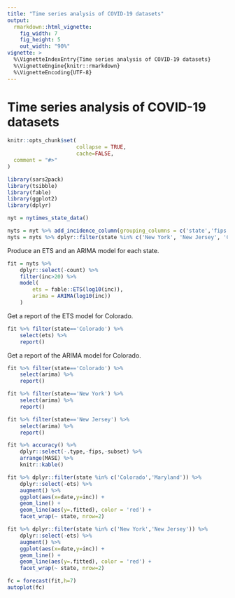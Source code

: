 ```yaml
---
title: "Time series analysis of COVID-19 datasets"
output:
  rmarkdown::html_vignette:
    fig_width: 7
    fig_height: 5
    out_width: "90%"
vignette: >
  %\VignetteIndexEntry{Time series analysis of COVID-19 datasets}
  %\VignetteEngine{knitr::rmarkdown}
  %\VignetteEncoding{UTF-8}
---
```


# Time series analysis of COVID-19 datasets

```r
knitr::opts_chunk$set(
                      collapse = TRUE,
                      cache=FALSE,
  comment = "#>"
)
```

```r
library(sars2pack)
library(tsibble)
library(fable)
library(ggplot2)
library(dplyr)
```

```r
nyt = nytimes_state_data()
```

```r
nyts = nyt %>% add_incidence_column(grouping_columns = c('state','fips','subset')) %>% ungroup() %>% tsibble::as_tsibble(key=c(-date,-count,-inc),index=date)
nyts = nyts %>% dplyr::filter(state %in% c('New York', 'New Jersey', 'Colorado', 'Maryland') & subset=='confirmed' & date>Sys.Date()-30)
```

Produce an ETS and an ARIMA model for each state.

```r
fit = nyts %>%
    dplyr::select(-count) %>%
    filter(inc>20) %>%
    model(
        ets = fable::ETS(log10(inc)),
        arima = ARIMA(log10(inc))
    )
```

Get a report of the ETS model for Colorado.

```r
fit %>% filter(state=='Colorado') %>%
    select(ets) %>%
    report()
```

Get a report of the ARIMA model for Colorado.

```r
fit %>% filter(state=='Colorado') %>%
    select(arima) %>%
    report()
```

```r
fit %>% filter(state=='New York') %>%
    select(arima) %>%
    report()
```

```r
fit %>% filter(state=='New Jersey') %>%
    select(arima) %>%
    report()
```


```r
fit %>% accuracy() %>%
    dplyr::select(-.type,-fips,-subset) %>%
    arrange(MASE) %>%
    knitr::kable()
```

```r
fit %>% dplyr::filter(state %in% c('Colorado','Maryland')) %>%
    dplyr::select(-ets) %>%
    augment() %>%
    ggplot(aes(x=date,y=inc)) +
    geom_line() +
    geom_line(aes(y=.fitted), color = 'red') +
    facet_wrap(~ state, nrow=2)

fit %>% dplyr::filter(state %in% c('New York','New Jersey')) %>%
    dplyr::select(-ets) %>%
    augment() %>%
    ggplot(aes(x=date,y=inc)) +
    geom_line() +
    geom_line(aes(y=.fitted), color = 'red') +
    facet_wrap(~ state, nrow=2)
```

```r
fc = forecast(fit,h=7)
autoplot(fc)
```
